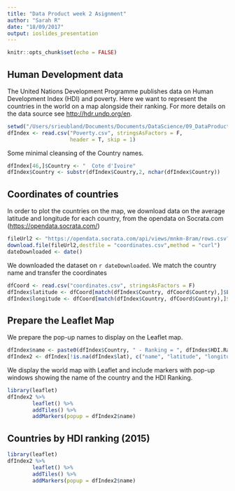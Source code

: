```yaml
---
title: "Data Product week 2 Asignment"
author: "Sarah R"
date: "18/09/2017"
output: ioslides_presentation
---
```


```r
knitr::opts_chunk$set(echo = FALSE)
```

## Human Development data

The United Nations Development Programme publishes data on Human Development Index (HDI) and poverty. Here we want to represent the countries in the world on a map alongside their ranking.  For more details on the data source see <http://hdr.undp.org/en>.

```r
setwd("/Users/srieubland/Documents/Documents/DataScience/09_DataProduct/week2/asignment")
dfIndex <- read.csv("Poverty.csv", stringsAsFactors = F, 
                    header = T, skip = 1)
```

Some minimal cleansing of the Country names.
```r
dfIndex[46,]$Country <- "  Cote d'Ivoire"
dfIndex$Country <- substr(dfIndex$Country,2, nchar(dfIndex$Country))
```

## Coordinates of countries

In order to plot the countries on the map, we download data on the average latitude and longitude for each country, from the opendata on Socrata.com (<https://opendata.socrata.com/>)

```r
fileUrl2 <- "https://opendata.socrata.com/api/views/mnkm-8ram/rows.csv?accessType=DOWNLOAD"
download.file(fileUrl2,destfile = "coordinates.csv",method = "curl")
dateDownloaded <- date()
```

We downloaded the dataset on `r dateDownloaded`. We match the country name and transfer the coordinates

```r
dfCoord <- read.csv("coordinates.csv", stringsAsFactors = F)
dfIndex$latitude <- dfCoord[match(dfIndex$Country, dfCoord$Country),]$Latitude..average.
dfIndex$longitude <- dfCoord[match(dfIndex$Country, dfCoord$Country),]$Longitude..average.
```

## Prepare the Leaflet Map

We prepare the pop-up names to display on the Leaflet map.
```r
dfIndex$name <- paste0(dfIndex$Country, " - Ranking = ", dfIndex$HDI.Rank..2015.)
dfIndex2 <- dfIndex[!is.na(dfIndex$lat), c("name", "latitude", "longitude")]
```

We display the world map with Leaflet and include markers with pop-up windows showing the name of the country and the HDI Ranking.
```r
library(leaflet)
dfIndex2 %>% 
        leaflet() %>%
        addTiles() %>%
        addMarkers(popup = dfIndex2$name)
```

## Countries by HDI ranking (2015)

```r
library(leaflet)
dfIndex2 %>% 
        leaflet() %>%
        addTiles() %>%
        addMarkers(popup = dfIndex2$name)
```

